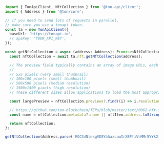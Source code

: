 ```typescript
import { TonApiClient, NftCollection } from '@ton-api/client';
import { Address } from '@ton/core';

// if you need to send lots of requests in parallel,
// make sure you use a tonapi token.
const ta = new TonApiClient({
  baseUrl: 'https://tonapi.io',
  // apiKey: 'YOUR_API_KEY',
});

const getNftCollection = async (address: Address): Promise<NftCollection | null> => {
  const nftCollection = await ta.nft.getNftCollection(address);

  // The preview field typically contains an array of image URLs, each representing the same image at a different resolution. For example, you might find resolutions like:
  //
  // 5x5 pixels (very small thumbnail)
  // 100x100 pixels (small thumbnail)
  // 500x500 pixels (medium resolution)
  // 1500x1500 pixels (high resolution)
  // These different sizes allow applications to load the most appropriate image based on the display context, optimizing performance and user experience.

  const largePreview = nftCollection.previews?.find((i) => i.resolution === '1500x1500')?.url;

  // https://github.com/ton-blockchain/TEPs/blob/master/text/0062-nft-standard.md
  const name = nftCollection.metadata?.name || nftItem.address.toString();;

  return nftCollection;
};

getNftCollection(Address.parse('EQC3dNlesgVD8YbAazcauIrXBPfiVhMMr5YYk2in0Mtsz0Bz'));
```
